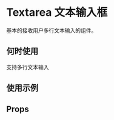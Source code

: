 # Textarea 文本输入框

基本的接收用户多行文本输入的组件。

## 何时使用

支持多行文本输入

## 使用示例

<!-- Inject Stories -->

## Props

<!-- Inject Props -->
